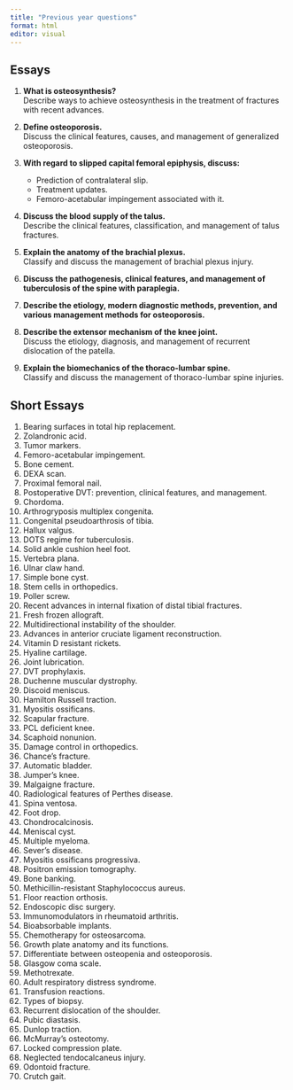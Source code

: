```yaml
---
title: "Previous year questions"
format: html
editor: visual
---
```


## Essays

1. **What is osteosynthesis?**  
   Describe ways to achieve osteosynthesis in the treatment of fractures with recent advances.
   
2. **Define osteoporosis.**  
   Discuss the clinical features, causes, and management of generalized osteoporosis.
   
3. **With regard to slipped capital femoral epiphysis, discuss:**
   - Prediction of contralateral slip.
   - Treatment updates.
   - Femoro-acetabular impingement associated with it.
   
4. **Discuss the blood supply of the talus.**  
   Describe the clinical features, classification, and management of talus fractures.

5. **Explain the anatomy of the brachial plexus.**  
   Classify and discuss the management of brachial plexus injury.
   
6. **Discuss the pathogenesis, clinical features, and management of tuberculosis of the spine with paraplegia.**

7. **Describe the etiology, modern diagnostic methods, prevention, and various management methods for osteoporosis.**

8. **Describe the extensor mechanism of the knee joint.**  
   Discuss the etiology, diagnosis, and management of recurrent dislocation of the patella.
   
9. **Explain the biomechanics of the thoraco-lumbar spine.**  
   Classify and discuss the management of thoraco-lumbar spine injuries.

## Short Essays

1. Bearing surfaces in total hip replacement.
2. Zolandronic acid.
3. Tumor markers.
4. Femoro-acetabular impingement.
5. Bone cement.
6. DEXA scan.
7. Proximal femoral nail.
8. Postoperative DVT: prevention, clinical features, and management.
9. Chordoma.
10. Arthrogryposis multiplex congenita.
11. Congenital pseudoarthrosis of tibia.
12. Hallux valgus.
13. DOTS regime for tuberculosis.
14. Solid ankle cushion heel foot.
15. Vertebra plana.
16. Ulnar claw hand.
17. Simple bone cyst.
18. Stem cells in orthopedics.
19. Poller screw.
20. Recent advances in internal fixation of distal tibial fractures.
21. Fresh frozen allograft.
22. Multidirectional instability of the shoulder.
23. Advances in anterior cruciate ligament reconstruction.
24. Vitamin D resistant rickets.
25. Hyaline cartilage.
26. Joint lubrication.
27. DVT prophylaxis.
28. Duchenne muscular dystrophy.
29. Discoid meniscus.
30. Hamilton Russell traction.
31. Myositis ossificans.
32. Scapular fracture.
33. PCL deficient knee.
34. Scaphoid nonunion.
35. Damage control in orthopedics.
36. Chance's fracture.
37. Automatic bladder.
38. Jumper's knee.
39. Malgaigne fracture.
40. Radiological features of Perthes disease.
41. Spina ventosa.
42. Foot drop.
43. Chondrocalcinosis.
44. Meniscal cyst.
45. Multiple myeloma.
46. Sever's disease.
47. Myositis ossificans progressiva.
48. Positron emission tomography.
49. Bone banking.
50. Methicillin-resistant Staphylococcus aureus.
51. Floor reaction orthosis.
52. Endoscopic disc surgery.
53. Immunomodulators in rheumatoid arthritis.
54. Bioabsorbable implants.
55. Chemotherapy for osteosarcoma.
56. Growth plate anatomy and its functions.
57. Differentiate between osteopenia and osteoporosis.
58. Glasgow coma scale.
59. Methotrexate.
60. Adult respiratory distress syndrome.
61. Transfusion reactions.
62. Types of biopsy.
63. Recurrent dislocation of the shoulder.
64. Pubic diastasis.
65. Dunlop traction.
66. McMurray’s osteotomy.
67. Locked compression plate.
68. Neglected tendocalcaneus injury.
69. Odontoid fracture.
70. Crutch gait.
